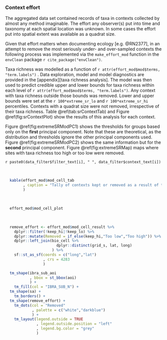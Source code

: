 
### Context effort

The aggregated data set contained records of taxa in contexts collected by almost any method imaginable. The effort any observer(s) put into time and taxonomy at each spatial location was unknown. In some cases the effort put into spatial extent was available as a quadrat size.

Given that effort matters when documenting ecology [e.g. @RN2377], in an attempt to remove the most seriously under- and over-sampled contexts the following process was implemented via the `make_effort_mod` function in the `envClean` package `r cite_package("envClean")`.

Taxa richness was modelled as a function of `r attr(effort_mod$mod$terms, "term.labels")` . Data exploration, model and model diagnostics are provided in the [appendix][taxa richness analysis]. The model was then used to predict credible upper and lower bounds for taxa richness within each level of `r attr(effort_mod$mod$terms, "term.labels")`. Any context with taxa richness outside those bounds was removed. Lower and upper bounds were set at the `r 100*extreme_sr_lo` and `r 100*extreme_sr_hi` percentiles. Contexts with a quadrat size were not removed, irrespective of their taxa richness. Table \@ref(tab:srContextTab) and Figure \@ref(fig:srContextPlot) show the results of this analysis for each context.

Figure \@ref(fig:extremeSRModPC1) shows the thresholds for groups based only on the __first__ principal component. Note that these are theoretical, as the distribution and thresholds ignore the other principal components used. Figure \@ref(fig:extremeSRModPC2) shows the same information but for the __second__ principal component. Figure \@ref(fig:extremeSRMap) maps where sites with taxa richness too high or too low were removed.

`r paste0(data_filter$filter_text[i], " ", data_filter$context_text[i])`

<br>

```r

  kable(effort_mod$mod_cell_tab
        , caption = "Tally of contexts kept or removed as a result of the combination of taxa richness analysis and quadrat size"
        )

```

<br>

```r

  effort_mod$mod_cell_plot

```

<br>

```r

  remove_effort <- effort_mod$mod_cell_result %>%
    dplyr::filter(!keep_hi|!keep_lo) %>%
    dplyr::mutate(Removed = if_else(keep_hi,"Too low","Too high")) %>%
    dplyr::left_join(bio_cell %>%
                       dplyr::distinct(grid_s, lat, long)
                     ) %>%
    sf::st_as_sf(coords = c("long","lat")
                 , crs = 4283
                 )

  tm_shape(ibra_sub_aoi
           , bbox = st_bbox(aoi)
           ) +
    tm_fill(col = "IBRA_SUB_N") +
  tm_shape(sa) +
    tm_borders() +
  tm_shape(remove_effort) +
    tm_dots(col = "Removed"
            , palette = c("white","darkblue")
            ) +
    tm_layout(legend.outside = TRUE
              , legend.outside.position = "left"
              , legend.bg.color = "grey"
              )

```

<br>
